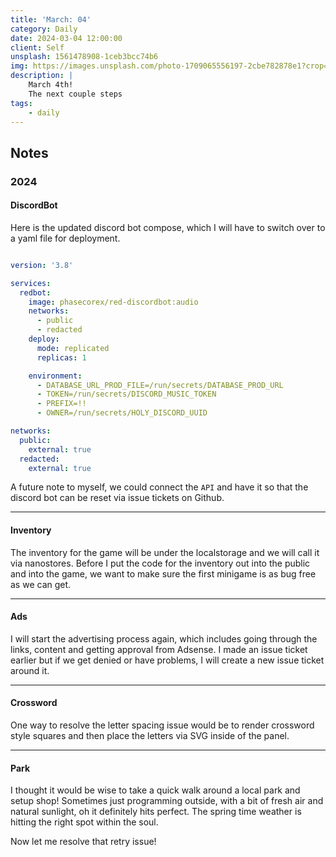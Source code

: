 ```yaml
---
title: 'March: 04'
category: Daily
date: 2024-03-04 12:00:00
client: Self
unsplash: 1561478908-1ceb3bcc74b6
img: https://images.unsplash.com/photo-1709065556197-2cbe782878e1?crop=entropy&cs=srgb&fm=jpg&ixid=MnwzNjM5Nzd8MHwxfHJhbmRvbXx8fHx8fHx8fDE2ODE3NDg2ODY&ixlib=rb-4.0.3&q=85
description: |
    March 4th!
    The next couple steps 
tags:
    - daily
---
```




<MDXJS>

## Notes

<MDXJS>

### 2024

</MDXJS>

<MDXJS>

#### DiscordBot

Here is the updated discord bot compose, which I will have to switch over to a yaml file for deployment.

```yaml

version: '3.8'

services:
  redbot:
    image: phasecorex/red-discordbot:audio
    networks:
      - public
      - redacted
    deploy:
      mode: replicated
      replicas: 1

    environment:
      - DATABASE_URL_PROD_FILE=/run/secrets/DATABASE_PROD_URL
      - TOKEN=/run/secrets/DISCORD_MUSIC_TOKEN
      - PREFIX=!!
      - OWNER=/run/secrets/HOLY_DISCORD_UUID

networks:
  public:
    external: true
  redacted:
    external: true

```

A future note to myself, we could connect the `API` and have it so that the discord bot can be reset via issue tickets on Github.

</MDXJS>

---

<MDXJS>

#### Inventory

The inventory for the game will be under the localstorage and we will call it via nanostores.
Before I put the code for the inventory out into the public and into the game, we want to make sure the first minigame is as bug free as we can get.

</MDXJS>

---

<MDXJS>

#### Ads

I will start the advertising process again, which includes going through the links, content and getting approval from Adsense.
I made an issue ticket earlier but if we get denied or have problems, I will create a new issue ticket around it.

</MDXJS>

---

<MDXJS>

#### Crossword

One way to resolve the letter spacing issue would be to render crossword style squares and then place the letters via SVG inside of the panel.

</MDXJS>

---

<MDXJS>

#### Park

I thought it would be wise to take a quick walk around a local park and setup shop!
Sometimes just programming outside, with a bit of fresh air and natural sunlight, oh it definitely hits perfect.
The spring time weather is hitting the right spot within the soul.

Now let me resolve that retry issue! 

</MDXJS>


</MDXJS>


